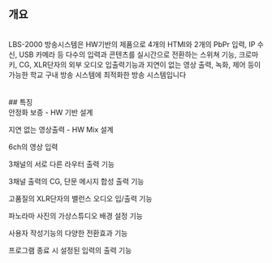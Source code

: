 ## 개요
<br/>
LBS-2000 방송시스템은 HW기반의 제품으로 4개의 HTMI와 2개의 PbPr 입력, IP 수신, USB 카메라 등 다수의 입력과 콘텐츠를 실시간으로 전환하는 스위쳐 기능, 크로마키, CG, XLR단자의 외부 오디오 입출력기능과 지연이 없는 영상 출력, 녹화, 제어 등이 가능한 학교 구내 방송 시스템에 최적화한 방송 시스템입니다
<br/>
<br/>
<br/>
## 특징
<br/>
안정화 보증 - HW 기반 설계

지연 없는 영상출력 - HW Mix 설계

6ch의 영상 입력

3채널의 서로 다른 라우터 출력 기능

3채널 출력의 CG, 단문 메시지 합성 출력 기능

고품질의 XLR단자의 밸런스 오디오 입/출력 기능

파노라마 사진의 가상스튜디오 배경 설정 기능

사용자 작성기능의 다양한 전환효과 기능

프로그램 종료 시 설정된 입력의 출력 기능